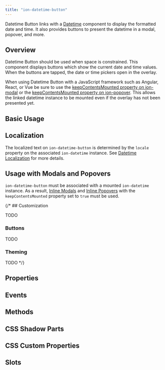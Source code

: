 ```yaml
---
title: "ion-datetime-button"
---
```


<head>
  <title>ion-datetime-button: Ionic Input for Datetime Picker</title>
  <meta name="description" content="Datetime button links with a datetime instance to easily a datetime in a popover, modal, and more." />
</head>


<EncapsulationPill type="shadow" />

Datetime Button links with a [Datetime](./datetime) component to display the formatted date and time. It also provides buttons to present the datetime in a modal, popover, and more.

## Overview

Datetime Button should be used when space is constrained. This component displays buttons which show the current date and time values. When the buttons are tapped, the date or time pickers open in the overlay.

When using Datetime Button with a JavaScript framework such as Angular, React, or Vue be sure to use the [keepContentsMounted property on ion-modal](./modal#keepcontentsmounted) or the [keepContentsMounted property on ion-popover](./popover#keepcontentsmounted). This allows the linked datetime instance to be mounted even if the overlay has not been presented yet.

## Basic Usage


<Basic />

## Localization

The localized text on `ion-datetime-button` is determined by the `locale` property on the associated `ion-datetime` instance. See [Datetime Localization](./datetime#localization) for more details.

## Usage with Modals and Popovers

`ion-datetime-button` must be associated with a mounted `ion-datetime` instance. As a result, [Inline Modals](./modal#inline-modals-recommended) and [Inline Popovers](./popover#inline-popovers) with the `keepContentsMounted` property set to `true` must be used.

{/* ## Customization

TODO

### Buttons

TODO

### Theming

TODO */}

## Properties
<Props />

## Events
<Events />

## Methods
<Methods />

## CSS Shadow Parts
<Parts />

## CSS Custom Properties
<CustomProps />

## Slots
<Slots />
